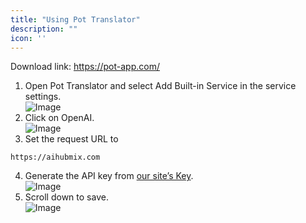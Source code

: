 ```yaml
---
title: "Using Pot Translator"
description: ""
icon: ''
---
```


Download link: https://pot-app.com/
1. Open Pot Translator and select Add Built-in Service in the service settings.  
![Image](../../public/cn/pot1.png)  
2. Click on OpenAI.  
![Image](../../public/cn/pot2.png) 
3. Set the request URL to 
```
https://aihubmix.com
```    
4. Generate the API key from [our site’s Key](https://aihubmix.com/token).   
![Image](../../public/cn/pot3.png)
5. Scroll down to save.  
![Image](../../public/cn/pot4.png)